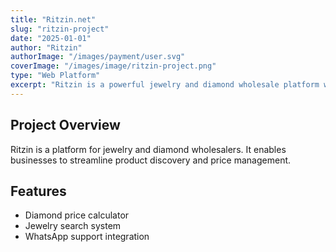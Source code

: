 ```yaml
---
title: "Ritzin.net"
slug: "ritzin-project"
date: "2025-01-01"
author: "Ritzin"
authorImage: "/images/payment/user.svg"
coverImage: "/images/image/ritzin-project.png"
type: "Web Platform"
excerpt: "Ritzin is a powerful jewelry and diamond wholesale platform with diamond price calculation and WhatsApp support integration."
---
```


## Project Overview

Ritzin is a platform for jewelry and diamond wholesalers. It enables businesses to streamline product discovery and price management.

## Features

- Diamond price calculator  
- Jewelry search system  
- WhatsApp support integration
